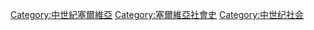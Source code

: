 [[Category:中世紀塞爾維亞|Category:中世紀塞爾維亞]]
[[Category:塞爾維亞社會史|Category:塞爾維亞社會史]]
[[Category:中世纪社会|Category:中世纪社会]]